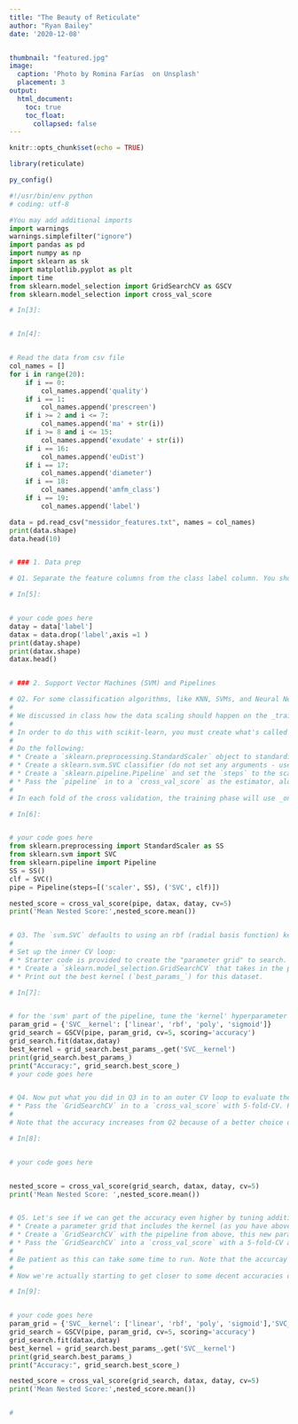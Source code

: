 ```yaml
---
title: "The Beauty of Reticulate"
author: "Ryan Bailey"
date: '2020-12-08'


thumbnail: "featured.jpg"
image:
  caption: 'Photo by Romina Farías  on Unsplash'
  placement: 3
output:
  html_document:
    toc: true
    toc_float:
      collapsed: false
---
```


```r
knitr::opts_chunk$set(echo = TRUE)
```


```r
library(reticulate)
```

```r
py_config()
```


```python
#!/usr/bin/env python
# coding: utf-8

#You may add additional imports
import warnings
warnings.simplefilter("ignore")
import pandas as pd
import numpy as np
import sklearn as sk
import matplotlib.pyplot as plt
import time
from sklearn.model_selection import GridSearchCV as GSCV
from sklearn.model_selection import cross_val_score
```

```python

# In[3]:


# In[4]:


# Read the data from csv file
col_names = []
for i in range(20):
    if i == 0:
        col_names.append('quality')
    if i == 1:
        col_names.append('prescreen')
    if i >= 2 and i <= 7:
        col_names.append('ma' + str(i))
    if i >= 8 and i <= 15:
        col_names.append('exudate' + str(i))
    if i == 16:
        col_names.append('euDist')
    if i == 17:
        col_names.append('diameter')
    if i == 18:
        col_names.append('amfm_class')
    if i == 19:
        col_names.append('label')

data = pd.read_csv("messidor_features.txt", names = col_names)
print(data.shape)
data.head(10)


# ### 1. Data prep

# Q1. Separate the feature columns from the class label column. You should end up with two separate data frames - one that contains all of the feature values and one that contains the class labels. Print the shape of the features DataFrame, the shape of the labels DataFrame, and the head of the features DataFrame.

# In[5]:


# your code goes here
datay = data['label']
datax = data.drop('label',axis =1 )
print(datay.shape)
print(datax.shape)
datax.head()


# ### 2. Support Vector Machines (SVM) and Pipelines

# Q2. For some classification algorithms, like KNN, SVMs, and Neural Nets, scaling of the data is critical for the algorithm to operate correctly. For other classification algorithms, like Naive Bayes, and Decision Trees, data scaling is not necessary (take a minute to think about why that is the case). 
# 
# We discussed in class how the data scaling should happen on the _training set only_, which means that it should happen _inside_ of the cross validation loop. In other words, in each fold of the cross validation, the data will be separated in to training and test sets. The scaling (calculating mean and std, for instance) should happen based on the values in the _traning set only_. Then the test set can be scaled using the values found on the training set. (Refer to the concept of [data leakage](https://machinelearningmastery.com/data-leakage-machine-learning/).)
# 
# In order to do this with scikit-learn, you must create what's called a `Pipeline` and pass that in to the cross validation. This is a very important concept for Data Mining and Machine Learning, so let's practice it here.
# 
# Do the following:
# * Create a `sklearn.preprocessing.StandardScaler` object to standardize the dataset’s features (mean = 0 and variance = 1). Do not call `fit` on it yet. Just create the `StandardScaler` object.
# * Create a sklearn.svm.SVC classifier (do not set any arguments - use the defaults). Do not call fit on it yet. Just create the SVC object.
# * Create a `sklearn.pipeline.Pipeline` and set the `steps` to the scaler and the SVC objects that you just created. 
# * Pass the `pipeline` in to a `cross_val_score` as the estimator, along with the features and the labels, and use a 5-fold-CV. 
# 
# In each fold of the cross validation, the training phase will use _only_ the training data for scaling and training the model. Then the testing phase will scale the test data into the scaled space (found on the training data) and run the test data through the trained classifier, to return an accuracy measurement for each fold. Print the average accuracy across all 5 folds. 

# In[6]:


# your code goes here
from sklearn.preprocessing import StandardScaler as SS
from sklearn.svm import SVC
from sklearn.pipeline import Pipeline
SS = SS()
clf = SVC()
pipe = Pipeline(steps=[('scaler', SS), ('SVC', clf)])

nested_score = cross_val_score(pipe, datax, datay, cv=5)
print('Mean Nested Score:',nested_score.mean())


# Q3. The `svm.SVC` defaults to using an rbf (radial basis function) kernel. This kernel may or may not be the best choice for our dataset. We can use nested cross validation to find the best kernel for this dataset.
# 
# Set up the inner CV loop:
# * Starter code is provided to create the "parameter grid" to search. You will need to change this code! Where I have "svm__kernel", this indicates that I want to tune the "kernel" parameter in the "svm" part of the pipeline. When you created your pipeline above, you named the SVM part of the pipeline with a string. You should replace "svm" in the param_grid below with whatever you named your SVM part of the pipeline: **<replace_this>__kernel.** 
# * Create a `sklearn.model_selection.GridSearchCV` that takes in the pipeline you created above (as the estimator), the parameter grid, and uses a 5-fold-CV. Call `fit` on the `GridSearchCV` to find the best kernel. 
# * Print out the best kernel (`best_params_`) for this dataset. 

# In[7]:


# for the 'svm' part of the pipeline, tune the 'kernel' hyperparameter
param_grid = {'SVC__kernel': ['linear', 'rbf', 'poly', 'sigmoid']}
grid_search = GSCV(pipe, param_grid, cv=5, scoring='accuracy')
grid_search.fit(datax,datay)
best_kernel = grid_search.best_params_.get('SVC__kernel')
print(grid_search.best_params_)
print("Accuracy:", grid_search.best_score_)
# your code goes here


# Q4. Now put what you did in Q3 in to an outer CV loop to evaluate the accuracy of using that best-found kernel on unseen test data. 
# * Pass the `GridSearchCV` in to a `cross_val_score` with 5-fold-CV. Print out the accuracy.
# 
# Note that the accuracy increases from Q2 because of a better choice of kernel function.

# In[8]:


# your code goes here


nested_score = cross_val_score(grid_search, datax, datay, cv=5)
print('Mean Nested Score: ',nested_score.mean())


# Q5. Let's see if we can get the accuracy even higher by tuning additional hyperparameters. SVMs have a parameter called 'C' that is the cost for a misclassification. (More info [here](https://medium.com/@pushkarmandot/what-is-the-significance-of-c-value-in-support-vector-machine-28224e852c5a)).
# * Create a parameter grid that includes the kernel (as you have above) and the C value as well. Try values of C from 50 to 100 by increments of 10. (You can use the range function to help you with this.)
# * Create a `GridSearchCV` with the pipeline from above, this new parameter grid, and a 5-fold-CV.
# * Pass the `GridSearchCV` into a `cross_val_score` with a 5-fold-CV and print out the accuracy.
# 
# Be patient as this can take some time to run. Note that the accurcay has increased even further because the best value of C was found and used on the test data.
# 
# Now we're actually starting to get closer to some decent accuracies on this dataset!

# In[9]:


# your code goes here
param_grid = {'SVC__kernel': ['linear', 'rbf', 'poly', 'sigmoid'],'SVC__C':list(range(50,110,10))}
grid_search = GSCV(pipe, param_grid, cv=5, scoring='accuracy')
grid_search.fit(datax,datay)
best_kernel = grid_search.best_params_.get('SVC__kernel')
print(grid_search.best_params_)
print("Accuracy:", grid_search.best_score_)

nested_score = cross_val_score(grid_search, datax, datay, cv=5)
print('Mean Nested Score:',nested_score.mean())


#
```
